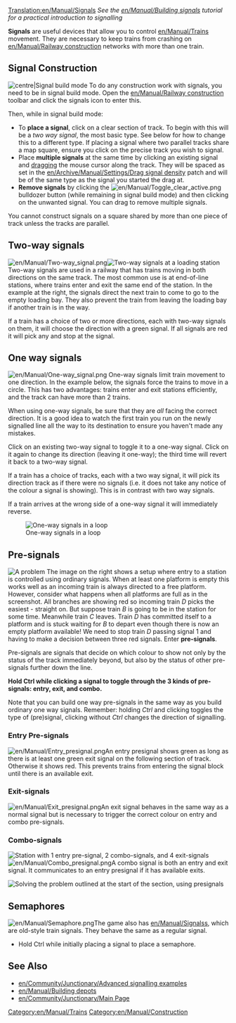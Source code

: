 [[Translation:en/Manual/Signals]]
{{en/Manual/Navigation}}
''See the [[en/Manual/Building signals]] tutorial for a practical introduction to signalling''

'''Signals''' are useful devices that allow you to control [[en/Manual/Trains]] movement.  They are necessary to keep trains from crashing on [[en/Manual/Railway construction]] networks with more than one train.

[[Category:en/Manual/Trains]]
[[Category:en/Manual/Construction]]

==Signal Construction==
[[File:en/Manual/Signals-icon2.png|frame|centre|Signal build mode]]
To do any construction work with signals, you need to be in signal build mode. Open the [[en/Manual/Railway construction]] toolbar and click the signals icon to enter this.

Then, while in signal build mode:
*To '''place a signal''', click on a clear section of track.  To begin with this will be a ''two way signal'', the most basic type. See below for how to change this to a different type.  If placing a signal where two parallel tracks share a map square, ensure you click on the precise track you wish to signal.
*Place '''multiple signals''' at the same time by clicking an existing signal and [https://www.wikipedia.org/wiki/Drag-and-drop dragging] the mouse cursor along the track.  They will be spaced as set in the [[en/Archive/Manual/Settings/Drag signal density]] patch and will be of the same type as the signal you started the drag  at.
*'''Remove signals''' by clicking the [[File:en/Manual/Toggle clear active.png]] bulldozer button (while remaining in signal build mode) and then clicking on the unwanted signal.  You can drag to remove multiple signals.

You cannot construct signals on a square shared by more than one piece of track unless the tracks are parallel.

==Two-way signals==
[[File:en/Manual/Two-way signal.png|frame|left]][[File:en/Manual/2-way signals.png|frame|right|Two-way signals at a loading station]]
Two-way signals are used in a railway that has trains moving in both directions on the same track.  The most common use is at end-of-line stations, where trains enter and exit the same end of the station.  In the example at the right, the signals direct the next train to come to go to the empty loading bay.  They also prevent the train from leaving the loading bay if another train is in the way.

If a train has a choice of two or more directions, each with two-way signals on them, it will choose the direction with a green signal.  If all signals are red it will pick any and stop at the signal.
{{en/-}}

==One way signals==
[[File:en/Manual/One-way signal.png|frame|left]]
One-way signals limit train movement to one direction.  In the example below, the signals force the trains to move in a circle. This has two advantages: trains enter and exit stations efficiently, and the track can have more than 2 trains.  

When using one-way signals, be sure that they are ''all'' facing the correct direction.  It is a good idea to watch the first train you run on the newly signalled line all the way to its destination to ensure you haven't made any mistakes.

Click on an existing two-way signal to toggle it to a one-way signal. Click on it again to change its direction (leaving it one-way); the third time will revert it back to a two-way signal.

If a train has a choice of tracks, each with a two way signal, it will pick its direction track as if there were no signals (i.e. it does not take any notice of the colour a signal is showing).  This is in contrast with two way signals.

If a train arrives at the wrong side of a one-way signal it will immediately reverse.

[[File:en/Manual/1-way signal loop.png|frame|none|One-way signals in a loop]]

==Pre-signals==
[[File:en/Archive/Manual/WhyPresignals.png|frame|right|A problem]]
The image on the right shows a setup where entry to a station is controlled using ordinary signals.  When at least one platform is empty this works well as an incoming train is always directed to a free platform.  However, consider what happens when all platforms are full as in the screenshot.  All branches are showing red so incoming train ''D'' picks the easiest - straight on.  But suppose train ''B'' is going to be in the station for some time.  Meanwhile train ''C'' leaves.  Train ''D'' has committed itself to a platform and is stuck waiting for ''B'' to depart even though there is now an empty platform available!  We need to stop train ''D'' passing signal 1 and having to make a decision between three red signals. Enter '''pre-signals'''.

Pre-signals are signals that decide on which colour to show not only by the status of the track immediately beyond, but also by the status of other pre-signals further down the line.

'''Hold Ctrl while clicking a signal to toggle through the 3 kinds of pre-signals: entry, exit, and combo.'''

Note that you can build one way pre-signals in the same way as you build ordinary one way signals.  Remember: holding ''Ctrl'' and clicking toggles the type of (pre)signal, clicking without ''Ctrl'' changes the direction of signalling.

===Entry Pre-signals===
[[File:en/Manual/Entry presignal.png|frame|left]]An entry presignal shows green as long as there is at least one green exit signal on the following section of track.  Otherwise it shows red.  This prevents trains from entering the signal block until there is an available exit.{{en/-}}

===Exit-signals===
[[File:en/Manual/Exit presignal.png|frame|left]]An exit signal behaves in the same way as a normal signal but is necessary to trigger the correct colour on entry and combo pre-signals.{{en/-}}

===Combo-signals===
[[File:en/Manual/Station with pre-signals2.png|frame|right|Station with 1 entry pre-signal, 2 combo-signals, and 4 exit-signals]]
[[File:en/Manual/Combo presignal.png|frame|left]]A combo signal is both an entry and exit signal.  It communicates to an entry presignal if it has available exits.

[[File:en/Presig1.png|frame|left|Solving the problem outlined at the start of the section, using presignals]]
{{en/-}}

==Semaphores==
[[File:en/Manual/Semaphore.png|frame|left]]The game also has [[en/Manual/Signals]]s, which are old-style train signals.  They behave the same as a regular signal.
*Hold Ctrl while initially placing a signal to place a semaphore.<br clear="all" />

==See Also==
* [[en/Community/Junctionary/Advanced signalling examples]]
* [[en/Manual/Building depots]]
* [[en/Community/Junctionary/Main Page]]
